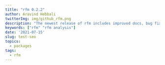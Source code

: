 ```yaml
---
title: "rfm 0.2.2"
author: Aravind Hebbali
twitterImg: img/github_rfm.png
description: "The newest release of rfm includes improved docs, bug fixes and much more."
keywords: ["rfm" "rfm analysis"]
date: '2021-07-15'
slug: test-seo
topics:
  - packages
tags:
  - rfm
---
```


